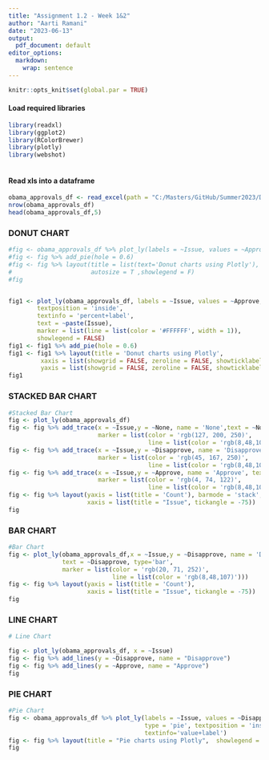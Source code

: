 ```yaml
---
title: "Assignment 1.2 - Week 1&2"
author: "Aarti Ramani"
date: "2023-06-13"
output:
  pdf_document: default
editor_options:
  markdown:
    wrap: sentence
---
```


```r
knitr::opts_knit$set(global.par = TRUE) 
```


#### Load required libraries
```r
library(readxl)
library(ggplot2)
library(RColorBrewer)   
library(plotly)
library(webshot)
 
```
#### Read xls into a dataframe
```r
obama_approvals_df <- read_excel(path = "C:/Masters/GitHub/Summer2023/DSC640-Data Presentation & Visualization/Week1&2/Data/obama-approval-ratings.xls")
nrow(obama_approvals_df)
head(obama_approvals_df,5)
```

### DONUT CHART
```r
#fig <- obama_approvals_df %>% plot_ly(labels = ~Issue, values = ~Approve, textposition = 'outside', #textinfo='percent+label', width = 1)
#fig <- fig %>% add_pie(hole = 0.6)
#fig <- fig %>% layout(title = list(text='Donut charts using Plotly'), 
#                      autosize = T ,showlegend = F)
#fig


fig1 <- plot_ly(obama_approvals_df, labels = ~Issue, values = ~Approve, #type = 'pie',
        textposition = 'inside',
        textinfo = 'percent+label',
        text = ~paste(Issue),
        marker = list(line = list(color = '#FFFFFF', width = 1)),
        showlegend = FALSE)
fig1 <- fig1 %>% add_pie(hole = 0.6)
fig1 <- fig1 %>% layout(title = 'Donut charts using Plotly',
         xaxis = list(showgrid = FALSE, zeroline = FALSE, showticklabels = FALSE),
         yaxis = list(showgrid = FALSE, zeroline = FALSE, showticklabels = FALSE))
fig1
```

### STACKED BAR CHART
```r

#Stacked Bar Chart
fig <- plot_ly(obama_approvals_df)
fig <- fig %>% add_trace(x = ~Issue,y = ~None, name = 'None',text = ~None, type='bar',
                         marker = list(color = 'rgb(127, 200, 250)',
                                       line = list(color = 'rgb(8,48,107)' )))
fig <- fig %>% add_trace(x = ~Issue,y = ~Disapprove, name = 'Disapprove',text = ~Disapprove, type='bar',
                         marker = list(color = 'rgb(45, 167, 250)',
                                       line = list(color = 'rgb(8,48,107)')))
fig <- fig %>% add_trace(x = ~Issue,y = ~Approve, name = 'Approve', text = ~Approve, type='bar',
                         marker = list(color = 'rgb(4, 74, 122)',
                                       line = list(color = 'rgb(8,48,107)')))
fig <- fig %>% layout(yaxis = list(title = 'Count'), barmode = 'stack',
                      xaxis = list(title = "Issue", tickangle = -75))
fig
```
### BAR CHART
```r

#Bar Chart
fig <- plot_ly(obama_approvals_df,x = ~Issue,y = ~Disapprove, name = 'Disapprove',
               text = ~Disapprove, type='bar',
               marker = list(color = 'rgb(20, 71, 252)',
                             line = list(color = 'rgb(8,48,107)'))) 
fig <- fig %>% layout(yaxis = list(title = 'Count'),
                      xaxis = list(title = "Issue", tickangle = -75))
fig
```
### LINE CHART
```r
# Line Chart

fig <- plot_ly(obama_approvals_df, x = ~Issue) 
fig <- fig %>% add_lines(y = ~Disapprove, name = "Disapprove")
fig <- fig %>% add_lines(y = ~Approve, name = "Approve") 
fig
```
### PIE CHART
```r
#Pie Chart
fig <- obama_approvals_df %>% plot_ly(labels = ~Issue, values = ~Disapprove,
                                      type = 'pie', textposition = 'inside', 
                                      textinfo='value+label')
fig <- fig %>% layout(title = "Pie charts using Plotly",  showlegend = F) 
fig

```